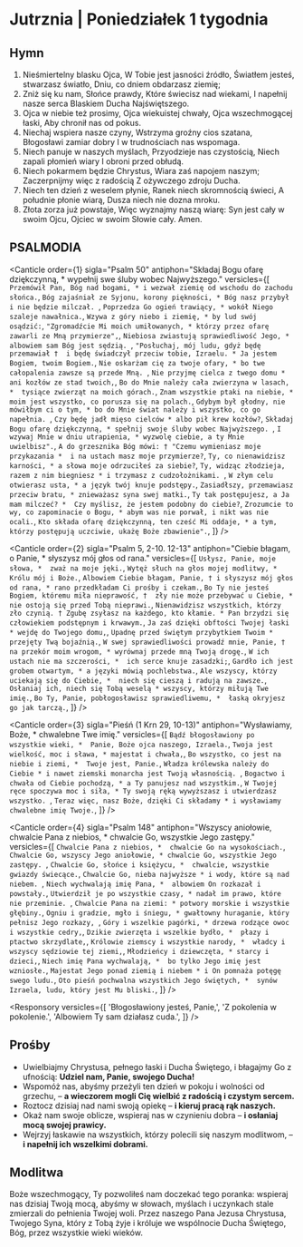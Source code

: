 # Jutrznia | Poniedziałek 1 tygodnia

<OpeningVersicle />

## Hymn

1. Nieśmiertelny blasku Ojca,
   W Tobie jest jasności źródło,
   Światłem jesteś, stwarzasz światło,
   Dniu, co dniem obdarzasz ziemię;
2. Zniż się ku nam, Słońce prawdy,
   Które świecisz nad wiekami,
   I napełnij nasze serca
   Blaskiem Ducha Najświętszego.
3. Ojca w niebie też prosimy,
   Ojca wiekuistej chwały,
   Ojca wszechmogącej łaski,
   Aby chronił nas od pokus.
4. Niechaj wspiera nasze czyny,
   Wstrzyma groźny cios szatana,
   Błogosławi zamiar dobry
   I w trudnościach nas wspomaga.
5. Niech panuje w naszych myślach,
   Przyodzieje nas czystością,
   Niech zapali płomień wiary
   I obroni przed obłudą.
6. Niech pokarmem będzie Chrystus,
   Wiara zaś napojem naszym;
   Zaczerpnijmy więc z radością
   Z ożywczego zdroju Ducha.
7. Niech ten dzień z weselem płynie,
   Ranek niech skromnością świeci,
   A południe płonie wiarą,
   Dusza niech nie dozna mroku.
8. Złota zorza już powstaje,
   Więc wyznajmy naszą wiarę:
   Syn jest cały w swoim Ojcu,
   Ojciec w swoim Słowie cały. Amen.

## PSALMODIA

<Canticle
  order={1}
  sigla="Psalm 50"
  antiphon="Składaj Bogu ofarę dziękczynną, * wypełnij swe śluby wobec Najwyższego."
  versicles={[
    `Przemówił Pan, Bóg nad bogami, *
i wezwał ziemię od wschodu do zachodu słońca.`,
    `Bóg zajaśniał ze Syjonu, korony piękności, *
Bóg nasz przybył i nie będzie milczał. `,
    `Poprzedza Go ogień trawiący, *
wokół Niego szaleje nawałnica.`,
    `Wzywa z góry niebo i ziemię, *
by lud swój osądzić:`,
    `"Zgromadźcie Mi moich umiłowanych, *
którzy przez ofarę zawarli ze Mną przymierze",`,
    `Niebiosa zwiastują sprawiedliwość Jego, *
albowiem sam Bóg jest sędzią. `,
    `"Posłuchaj, mój ludu, gdyż będę przemawiał † 
i będę świadczył przeciw tobie, Izraelu. *
Ja jestem Bogiem, twoim Bogiem.`,
    `Nie oskarżam cię za twoje ofary, *
bo twe całopalenia zawsze są przede Mną. `,
    `Nie przyjmę cielca z twego domu *
ani kozłów ze stad twoich,`,
    `Bo do Mnie należy cała zwierzyna w lasach, * 
tysiące zwierząt na moich górach.`,
    `Znam wszystkie ptaki na niebie, *
moim jest wszystko, co porusza się na polach.`,
    `Gdybym był głodny, nie mówiłbym ci o tym, *
bo do Mnie świat należy i wszystko, co go napełnia. `,
    `Czy będę jadł mięso cielców *
albo pił krew kozłów?`,
    `Składaj Bogu ofarę dziękczynną, *
spełnij swoje śluby wobec Najwyższego. `,
    `I wzywaj Mnie w dniu utrapienia, *
wyzwolę ciebie, a ty Mnie uwielbisz".`,
    `A do grzesznika Bóg mówi: †
"Czemu wymieniasz moje przykazania * 
i na ustach masz moje przymierze?`,
    `Ty, co nienawidzisz karności, *
a słowa moje odrzuciłeś za siebie?`,
    `Ty, widząc złodzieja, razem z nim biegniesz *
i trzymasz z cudzołożnikami. `,
    `W złym celu otwierasz usta, *
a język twój knuje podstępy.`,
    `Zasiadłszy, przemawiasz przeciw bratu, *
znieważasz syna swej matki.`,
    `Ty tak postępujesz, a Ja mam milczeć? * 
Czy myślisz, że jestem podobny do ciebie?`,
    `Zrozumcie to wy, co zapominacie o Bogu, *
abym was nie porwał, i nikt was nie ocali.`,
    `Kto składa ofarę dziękczynną, ten cześć Mi oddaje, *
a tym, którzy postępują uczciwie, ukażę Boże zbawienie".`,
  ]}
/>

<Canticle
  order={2}
  sigla="Psalm 5, 2-10. 12-13"
  antiphon="Ciebie błagam, o Panie, * słyszysz mój głos od rana."
  versicles={[
    `Usłysz, Panie, moje słowa, * 
zważ na moje jęki.`,
    `Wytęż słuch na głos mojej modlitwy, *
Królu mój i Boże.`,
    `Albowiem Ciebie błagam, Panie, †
i słyszysz mój głos od rana, *
rano przedkładam Ci prośby i czekam.`,
    `Bo Ty nie jesteś Bogiem, któremu miła nieprawość, † 
zły nie może przebywać u Ciebie, *
nie ostoją się przed Tobą nieprawi.`,
    `Nienawidzisz wszystkich, którzy zło czynią. †
Zgubę zsyłasz na każdego, kto kłamie. *
Pan brzydzi się człowiekiem podstępnym i krwawym.`,
    `Ja zaś dzięki obftości Twojej łaski *
wejdę do Twojego domu,`,
    `Upadnę przed świętym przybytkiem Twoim * 
przejęty Twą bojaźnią.`,
    `W swej sprawiedliwości prowadź mnie, Panie, † 
na przekór moim wrogom, *
wyrównaj przede mną Twoją drogę.`,
    `W ich ustach nie ma szczerości, * 
ich serce knuje zasadzki;`,
    `Gardło ich jest grobem otwartym, *
a języki mówią pochlebstwa.`,
    `Ale wszyscy, którzy uciekają się do Ciebie, * 
niech się cieszą i radują na zawsze.`,
    `Osłaniaj ich, niech się Tobą weselą *
wszyscy, którzy miłują Twe imię.`,
    `Bo Ty, Panie, pobłogosławisz sprawiedliwemu, * 
łaską okryjesz go jak tarczą.`,
  ]}
/>

<Canticle
  order={3}
  sigla="Pieśń (1 Krn 29, 10-13)"
  antiphon="Wysławiamy, Boże, * chwalebne Twe imię."
  versicles={[
    `Bądź błogosławiony po wszystkie wieki, * 
Panie, Boże ojca naszego, Izraela.`,
    `Twoja jest wielkość, moc i sława, *
majestat i chwała,`,
    `Bo wszystko, co jest na niebie i ziemi, * 
Twoje jest, Panie.`,
    `Władza królewska należy do Ciebie *
i nawet ziemski monarcha jest Twoją własnością. `,
    `Bogactwo i chwała od Ciebie pochodzą, *
a Ty panujesz nad wszystkim.`,
    `W Twojej ręce spoczywa moc i siła, *
Ty swoją ręką wywyższasz i utwierdzasz wszystko. `,
    `Teraz więc, nasz Boże, dzięki Ci składamy *
i wysławiamy chwalebne imię Twoje.`,
  ]}
/>

<Canticle
  order={4}
  sigla="Psalm 148"
  antiphon="Wszyscy aniołowie, chwalcie Pana z niebios, * chwalcie Go, wszystkie Jego zastępy."
  versicles={[
    `Chwalcie Pana z niebios, * 
chwalcie Go na wysokościach.`,
    `Chwalcie Go, wszyscy Jego aniołowie, *
chwalcie Go, wszystkie Jego zastępy. `,
    `Chwalcie Go, słońce i księżycu, * 
chwalcie, wszystkie gwiazdy świecące.`,
    `Chwalcie Go, nieba najwyższe *
i wody, które są nad niebem. `,
    `Niech wychwalają imię Pana, * 
albowiem On rozkazał i powstały.`,
    `Utwierdził je po wszystkie czasy, *
nadał im prawo, które nie przeminie. `,
    `Chwalcie Pana na ziemi: *
potwory morskie i wszystkie głębiny.`,
    `Ogniu i gradzie, mgło i śniegu, *
gwałtowny huraganie, który pełnisz Jego rozkazy, `,
    `Góry i wszelkie pagórki, *
drzewa rodzące owoc i wszystkie cedry,`,
    `Dzikie zwierzęta i wszelkie bydło, * 
płazy i ptactwo skrzydlate,`,
    `Królowie ziemscy i wszystkie narody, * 
władcy i wszyscy sędziowie tej ziemi,`,
    `Młodzieńcy i dziewczęta, *
starcy i dzieci,`,
    `Niech imię Pana wychwalają, * 
bo tylko Jego imię jest wzniosłe.`,
    `Majestat Jego ponad ziemią i niebem *
i On pomnaża potęgę swego ludu.`,
    `Oto pieśń pochwalna wszystkich Jego świętych, * 
synów Izraela, ludu, który jest Mu bliski.`,
  ]}
/>

<Passage
  sigla="Jr 15, 16"
  passage="Ilekroć otrzymywałem Twoje słowa, pochłaniałem je, a Twoje słowo stawało się dla mnie rozkoszą i radością serca mego. Bo imię Twoje zostało wezwane nade mną, Panie, Boże Zastępów."
/>

<Responsory
  versicles={[
    'Błogosławiony jesteś, Panie,',
    'Z pokolenia w pokolenie.',
    'Albowiem Ty sam działasz cuda.',
  ]}
/>

<Benedictus antiphon="Zachariasz prorokował mówiąc: * Niech będzie uwielbiony Pan, Bóg Izraela, / bo lud swój nawiedził i wyzwolił." />

## Prośby

- Uwielbiajmy Chrystusa, pełnego łaski i Ducha Świętego, i błagajmy Go z ufnością: **Udziel nam, Panie, swojego Ducha!**
- Wspomóż nas, abyśmy przeżyli ten dzień w pokoju i wolności od grzechu, – **a wieczorem mogli Cię wielbić z radością i czystym sercem.**
- Roztocz dzisiaj nad nami swoją opiekę – **i kieruj pracą rąk naszych.**
- Okaż nam swoje oblicze, wspieraj nas w czynieniu dobra – **i osłaniaj mocą swojej prawicy.**
- Wejrzyj łaskawie na wszystkich, którzy polecili się naszym modlitwom, – **i napełnij ich wszelkimi dobrami.**

<CustomIntercessions type="lauds" />

<KyrieEleison />

<LordsPrayer />

## Modlitwa

Boże wszechmogący, Ty pozwoliłeś nam doczekać tego poranka: wspieraj nas dzisiaj Twoją mocą, abyśmy w słowach, myślach i uczynkach stale zmierzali do pełnienia Twojej woli. Przez naszego Pana Jezusa Chrystusa, Twojego Syna, który z Tobą żyje i króluje we wspólnocie Ducha Świętego, Bóg, przez wszystkie wieki wieków.

<Amen />

<BlessingAndConcludingVersicle />
